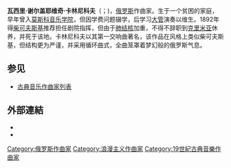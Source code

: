 {{Infobox classical
| 中文名       = 卡林尼科夫
| 画像         = Kalinnikov Vassili Postcard-1910.jpg
| 附注         = 
| 原文名       = {{lang|ru|Василий Сергеевич Калинников}}
| 拉丁字母     = {{lang|la|Vasily Sergeyevich Kalinnikov}}
| 国别         = 俄罗斯
| 出生日期     = {{birth date|1866|1|13}}
| 出生地       = 沃因
| 逝世日期     = {{death date and age|1901|1|11|1866|1|13}}
| 逝世地       = 雅尔塔
| 所属时期     = 浪漫主义
| 所属乐派     =  
| 擅长作品类型 = 管弦乐
| 代表作       = 两部交响曲，交响音画《仙女》《雪松与棕榈》
| 师从         = 
| 学生         = 
| 官方网站     = 
}}

'''瓦西里·谢尔盖耶维奇·卡林尼科夫'''（{{lang-ru|Василий Сергеевич Калинников|Vasily Sergeyevich Kalinnikov}}；{{bd|1866年|1月13日|1901年|1月11日|catIdx=K}})，[[俄罗斯|俄罗斯]]作曲家。生于一个贫困的家庭，早年曾入[[莫斯科音乐学院|莫斯科音乐学院]]，但因学费问题辍学，后学习[[大管|大管]]演奏以维生。1892年得[[柴可夫斯基|柴可夫斯基]]推荐担任剧院指挥，但由于[[肺结核|肺结核]]加重，不得不辞职到[[克里米亚|克里米亚]]休养，并死于该地。卡林尼科夫以其第一交响曲著名，该作品在风格上类似柴可夫斯基，但结构更为严谨，并采用循环曲式，全曲笼罩着梦幻般的俄罗斯气息。

== 参见 ==
* [[古典音乐作曲家列表|古典音乐作曲家列表]]

== 外部連結 ==
{{commons category}}
* {{DNB portal|103795669}}
* {{IMSLP|id=Kalinnikov%2C_Vasily}}

{{Authority control}}

{{DEFAULTSORT:Kalinnikov, Vasily}}
[[Category:俄罗斯作曲家|Category:俄罗斯作曲家]]
[[Category:浪漫主义作曲家|Category:浪漫主义作曲家]]
[[Category:19世紀古典音樂作曲家|Category:19世紀古典音樂作曲家]]